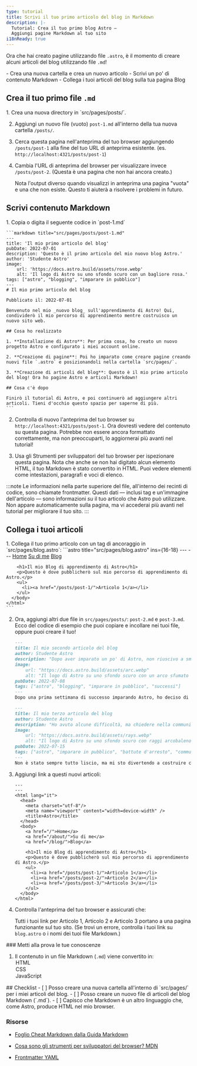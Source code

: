 ```yaml
---
type: tutorial
title: Scrivi il tuo primo articolo del blog in Markdown
description: |-
  Tutorial: Crea il tuo primo blog Astro —
  Aggiungi pagine Markdown al tuo sito
i18nReady: true
---
```


Ora che hai creato pagine utilizzando file `.astro`, è il momento di creare alcuni articoli del blog utilizzando file `.md`!

<PreCheck>
  - Crea una nuova cartella e crea un nuovo articolo
  - Scrivi un po' di contenuto Markdown
  - Collega i tuoi articoli del blog sulla tua pagina Blog
</PreCheck>

## Crea il tuo primo file `.md`

<Steps>
1. Crea una nuova directory in `src/pages/posts/`.

2. Aggiungi un nuovo file (vuoto) `post-1.md` all'interno della tua nuova cartella `/posts/`.

3. Cerca questa pagina nell'anteprima del tuo browser aggiungendo `/posts/post-1` alla fine del tuo URL di anteprima esistente. (es. `http://localhost:4321/posts/post-1`)

4. Cambia l'URL di anteprima del browser per visualizzare invece `/posts/post-2`. (Questa è una pagina che non hai ancora creato.)

    Nota l'output diverso quando visualizzi in anteprima una pagina "vuota" e una che non esiste. Questo ti aiuterà a risolvere i problemi in futuro.
</Steps>

## Scrivi contenuto Markdown

<Steps>
1. Copia o digita il seguente codice in `post-1.md`

    ```markdown title="src/pages/posts/post-1.md"
    ---
    title: 'Il mio primo articolo del blog'
    pubDate: 2022-07-01
    description: 'Questo è il primo articolo del mio nuovo blog Astro.'
    author: 'Studente Astro'
    image:
        url: 'https://docs.astro.build/assets/rose.webp'
        alt: 'Il logo di Astro su uno sfondo scuro con un bagliore rosa.'
    tags: ["astro", "blogging", "imparare in pubblico"]
    ---
    # Il mio primo articolo del blog

    Pubblicato il: 2022-07-01

    Benvenuto nel mio _nuovo blog_ sull'apprendimento di Astro! Qui, condividerò il mio percorso di apprendimento mentre costruisco un nuovo sito web.

    ## Cosa ho realizzato

    1. **Installazione di Astro**: Per prima cosa, ho creato un nuovo progetto Astro e configurato i miei account online.

    2. **Creazione di pagine**: Poi ho imparato come creare pagine creando nuovi file `.astro` e posizionandoli nella cartella `src/pages/`.

    3. **Creazione di articoli del blog**: Questo è il mio primo articolo del blog! Ora ho pagine Astro e articoli Markdown!

    ## Cosa c'è dopo

    Finirò il tutorial di Astro, e poi continuerò ad aggiungere altri articoli. Tieni d'occhio questo spazio per saperne di più.
    ```

2. Controlla di nuovo l'anteprima del tuo browser su `http://localhost:4321/posts/post-1`. Ora dovresti vedere del contenuto su questa pagina. Potrebbe non essere ancora formattato correttamente, ma non preoccuparti, lo aggiornerai più avanti nel tutorial!

3. Usa gli Strumenti per sviluppatori del tuo browser per ispezionare questa pagina. Nota che anche se non hai digitato alcun elemento HTML, il tuo Markdown è stato convertito in HTML. Puoi vedere elementi come intestazioni, paragrafi e voci di elenco.
</Steps>

:::note
Le informazioni nella parte superiore del file, all'interno dei recinti di codice, sono chiamate frontmatter. Questi dati — inclusi tag e un'immagine dell'articolo — sono informazioni _su_ il tuo articolo che Astro può utilizzare. Non appare automaticamente sulla pagina, ma vi accederai più avanti nel tutorial per migliorare il tuo sito.
:::

## Collega i tuoi articoli

<Steps>
1. Collega il tuo primo articolo con un tag di ancoraggio in `src/pages/blog.astro`:
    ```astro title="src/pages/blog.astro" ins={16-18}
    ---
    ---
    <html lang="it">
      <head>
        <meta charset="utf-8"/>
        <meta name="viewport" content="width=device-width" />
        <title>Astro</title>
      </head>
      <body>
        <a href="/">Home</a>
        <a href="/about/">Su di me</a>
        <a href="/blog/">Blog</a>

        <h1>Il mio Blog di apprendimento di Astro</h1>
        <p>Questo è dove pubblicherò sul mio percorso di apprendimento di Astro.</p>
        <ul>
          <li><a href="/posts/post-1/">Articolo 1</a></li>
        </ul>
      </body>
    </html>
    ```

2. Ora, aggiungi altri due file in `src/pages/posts/`: `post-2.md` e `post-3.md`. Ecco del codice di esempio che puoi copiare e incollare nei tuoi file, oppure puoi creare il tuo!

    ```md title="src/pages/posts/post-2.md"
    ---
    title: Il mio secondo articolo del blog
    author: Studente Astro
    description: "Dopo aver imparato un po' di Astro, non riuscivo a smettere!"
    image:
        url: "https://docs.astro.build/assets/arc.webp"
        alt: "Il logo di Astro su uno sfondo scuro con un arco sfumato viola."
    pubDate: 2022-07-08
    tags: ["astro", "blogging", "imparare in pubblico", "successi"]
    ---
    Dopo una prima settimana di successo imparando Astro, ho deciso di provarne un po' di più. Ho scritto e importato un piccolo componente a memoria!
    ```

    ```md title="src/pages/posts/post-3.md"
    ---
    title: Il mio terzo articolo del blog
    author: Studente Astro
    description: "Ho avuto alcune difficoltà, ma chiedere nella community ha davvero aiutato!"
    image:
        url: "https://docs.astro.build/assets/rays.webp"
        alt: "Il logo di Astro su uno sfondo scuro con raggi arcobaleno."
    pubDate: 2022-07-15
    tags: ["astro", "imparare in pubblico", "battute d'arresto", "community"]
    ---
    Non è stato sempre tutto liscio, ma mi sto divertendo a costruire con Astro. E, la [community Discord](https://astro.build/chat) è davvero amichevole e disponibile!
    ```

3. Aggiungi link a questi nuovi articoli:

    ```astro title="src/pages/blog.astro" ins={18-19}
    ---
    ---
    <html lang="it">
      <head>
        <meta charset="utf-8"/>
        <meta name="viewport" content="width=device-width" />
        <title>Astro</title>
      </head>
      <body>
        <a href="/">Home</a>
        <a href="/about/">Su di me</a>
        <a href="/blog/">Blog</a>

        <h1>Il mio Blog di apprendimento di Astro</h1>
        <p>Questo è dove pubblicherò sul mio percorso di apprendimento di Astro.</p>
        <ul>
          <li><a href="/posts/post-1/">Articolo 1</a></li>
          <li><a href="/posts/post-2/">Articolo 2</a></li>
          <li><a href="/posts/post-3/">Articolo 3</a></li>
        </ul>
      </body>
    </html>
    ```

4. Controlla l'anteprima del tuo browser e assicurati che:

    Tutti i tuoi link per Articolo 1, Articolo 2 e Articolo 3 portano a una pagina funzionante sul tuo sito. (Se trovi un errore, controlla i tuoi link su `blog.astro` o i nomi dei tuoi file Markdown.)
</Steps>


<Box icon="question-mark">
### Metti alla prova le tue conoscenze

1. Il contenuto in un file Markdown (`.md`) viene convertito in:
    <MultipleChoice>
        <Option isCorrect>HTML</Option>
        <Option>CSS</Option>
        <Option>JavaScript</Option>
    </MultipleChoice>
</Box>

<Box icon="check-list">
## Checklist

<Checklist>
- [ ] Posso creare una nuova cartella all'interno di `src/pages/` per i miei articoli del blog.
- [ ] Posso creare un nuovo file di articoli del blog Markdown (`.md`).
- [ ] Capisco che Markdown è un altro linguaggio che, come Astro, produce HTML nel mio browser.
</Checklist>
</Box>

### Risorse

- [Foglio Cheat Markdown dalla Guida Markdown](https://www.markdownguide.org/cheat-sheet/)  <Badge class="neutral-badge" text="external" />

- [Cosa sono gli strumenti per sviluppatori del browser? MDN](https://developer.mozilla.org/en-US/docs/Learn/Common_questions/What_are_browser_developer_tools)  <Badge class="neutral-badge" text="external" />

- [Frontmatter YAML](https://assemble.io/docs/YAML-front-matter.html)  <Badge class="neutral-badge" text="external" />
